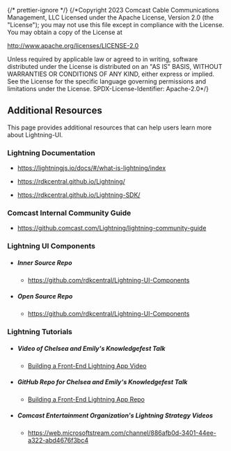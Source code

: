 ﻿{/* prettier-ignore */}
{/*Copyright 2023 Comcast Cable Communications Management, LLC
Licensed under the Apache License, Version 2.0 (the "License");
you may not use this file except in compliance with the License.
You may obtain a copy of the License at

http://www.apache.org/licenses/LICENSE-2.0

Unless required by applicable law or agreed to in writing, software
distributed under the License is distributed on an "AS IS" BASIS,
WITHOUT WARRANTIES OR CONDITIONS OF ANY KIND, either express or implied.
See the License for the specific language governing permissions and
limitations under the License.
SPDX-License-Identifier: Apache-2.0\*/}


<Meta title="Docs/Lightning Resources" />

## Additional Resources

This page provides additional resources that can help users learn more about Lightning-UI.

### Lightning Documentation

- https://lightningjs.io/docs/#/what-is-lightning/index

- https://rdkcentral.github.io/Lightning/

- https://rdkcentral.github.io/Lightning-SDK/

### Comcast Internal Community Guide

- https://github.comcast.com/Lightning/lightning-community-guide

### Lightning UI Components

- ##### Inner Source Repo
  - https://github.com/rdkcentral/Lightning-UI-Components
- ##### Open Source Repo
  - https://github.com/rdkcentral/Lightning-UI-Components

### Lightning Tutorials

- ##### Video of Chelsea and Emily's Knowledgefest Talk
  - [Building a Front-End Lightning App Video](https://web.microsoftstream.com/video/91743666-86e6-4743-b9c4-dd4b7a686a75)
- ##### GitHub Repo for Chelsea and Emily's Knowledgefest Talk
  - [Building a Front-End Lightning App Repo](https://github.comcast.com/XD-Engineering/knowledgefest-lightning-workshop)
- ##### Comcast Entertainment Organization's Lightning Strategy Videos
  - https://web.microsoftstream.com/channel/886afb0d-3401-44ee-a322-abd4676f3bc4
